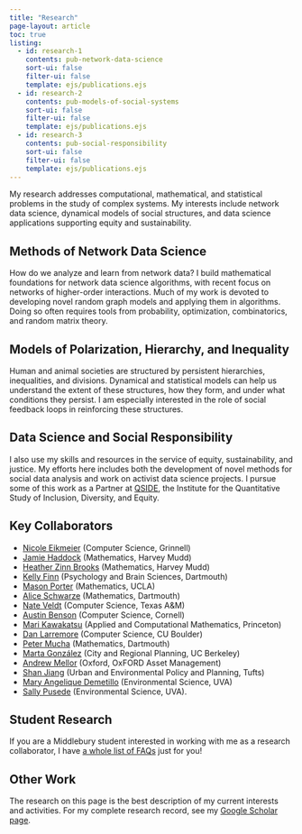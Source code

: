 ```yaml
---
title: "Research"
page-layout: article
toc: true
listing:
  - id: research-1
    contents: pub-network-data-science
    sort-ui: false
    filter-ui: false
    template: ejs/publications.ejs
  - id: research-2
    contents: pub-models-of-social-systems
    sort-ui: false
    filter-ui: false
    template: ejs/publications.ejs
  - id: research-3
    contents: pub-social-responsibility
    sort-ui: false
    filter-ui: false
    template: ejs/publications.ejs
---
```


My research addresses computational, mathematical, and statistical problems in the study of complex systems. My interests include network data science, dynamical models of social structures, and data science applications supporting equity and sustainability.     

## Methods of Network Data Science

How do we analyze and learn from network data? I build mathematical foundations for network data science algorithms, with recent focus on networks of higher-order interactions. Much of my work is devoted to developing novel random graph models and applying them in algorithms. Doing so often requires tools from probability, optimization, combinatorics, and random matrix theory. 

:::{#research-1}
:::

## Models of Polarization, Hierarchy, and Inequality

Human and animal societies are structured by persistent hierarchies, inequalities, and divisions. Dynamical and statistical models can help us understand the extent of these structures, how they form, and under what conditions they persist. I am especially interested in the role of social feedback loops in reinforcing these structures. 

:::{.list}
:::{#research-2}
:::
:::

## Data Science and Social Responsibility

I also use my skills and resources in the service of equity, sustainability, and justice. My efforts here includes both the development of novel methods for social data analysis and work on activist data science projects.  I pursue some of this work as a Partner at [QSIDE](https://qsideinstitute.org/), the Institute for the Quantitative Study of Inclusion, Diversity, and Equity. 

:::{.list}
:::{#research-3}
:::
:::

## Key Collaborators


- [Nicole Eikmeier](https://eikmeier.sites.grinnell.edu/) (Computer Science, Grinnell)
- [Jamie Haddock](https://www.math.ucla.edu/~jhaddock/index.html) (Mathematics, Harvey Mudd)
- [Heather Zinn Brooks](https://www.hmc.edu/mathematics/people/faculty/heather-zinn-brooks/) (Mathematics, Harvey Mudd)
- [Kelly Finn](https://pbs.dartmouth.edu/people/kelly-r-finn) (Psychology and Brain Sciences, Dartmouth)
- [Mason Porter](https://www.math.ucla.edu/~mason/) (Mathematics, UCLA)
- [Alice Schwarze](https://aliceschwarze.gitlab.io/) (Mathematics, Dartmouth)
- [Nate Veldt](https://people.cam.cornell.edu/lnv22/) (Computer Science, Texas A&M)
- [Austin Benson](https://www.cs.cornell.edu/~arb/) (Computer Science, Cornell)
- [Mari Kawakatsu](https://www.marikawakatsu.com/) (Applied and Computational Mathematics, Princeton)
- [Dan Larremore](https://www.colorado.edu/cs/daniel-larremore) (Computer Science, CU Boulder)
- [Peter Mucha](https://mucha.web.unc.edu/) (Mathematics, Dartmouth)
- [Marta González](https://ced.berkeley.edu/ced/faculty-staff/marta-gonzalez) (City and Regional Planning, UC Berkeley)
- [Andrew Mellor](https://andrewmellor.co.uk/) (Oxford, OxFORD Asset Management)
- [Shan Jiang](https://as.tufts.edu/uep/people/faculty/shan-jiang) (Urban and Environmental Policy and Planning, Tufts)
- [Mary Angelique Demetillo](https://maryangelique.com/) (Environmental Science, UVA)
- [Sally Pusede](https://evsc.as.virginia.edu/people/profile/sep6a) (Environmental Science, UVA). 

## Student Research

If you are a Middlebury student interested in working with me as a research collaborator, I have [a whole list of FAQs](student-research.qmd) just for you! 

## Other Work

The research on this page is the best description of my current interests and activities. For my complete research record, see my [Google Scholar page](https://scholar.google.com/citations?user=dgWoch0AAAAJ&hl=en).